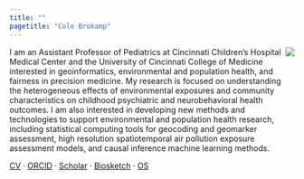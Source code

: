```yaml
---
title: ""
pagetitle: "Cole Brokamp"
---
```


<img src='assets/cole_circle.png' align='right' style="max-height: 250px; max-width: 250px;">

I am an Assistant Professor of Pediatrics at Cincinnati Children’s Hospital Medical Center and the University of Cincinnati College of Medicine interested in geoinformatics, environmental and population health, and fairness in precision medicine. My research is focused on understanding the heterogeneous effects of environmental exposures and community characteristics on childhood psychiatric and neurobehavioral health outcomes. I am also interested in developing new methods and technologies to support environmental and population health research, including statistical computing tools for geocoding and geomarker assessment, high resolution spatiotemporal air pollution exposure assessment models, and causal inference machine learning methods.

[CV](cole-brokamp-cv.pdf) · [ORCID](https://orcid.org/0000-0002-0289-3151) · [Scholar](https://scholar.google.com/citations?user=N_CkwfoAAAAJ&hl=en) · [Biosketch](https://github.com/cole-brokamp/biosketch/raw/master/cole-brokamp-nihbiosketch.pdf) · [OS](https://github.com/cole-brokamp/support/blob/main/other_support_brokamp.docx?raw=true)
